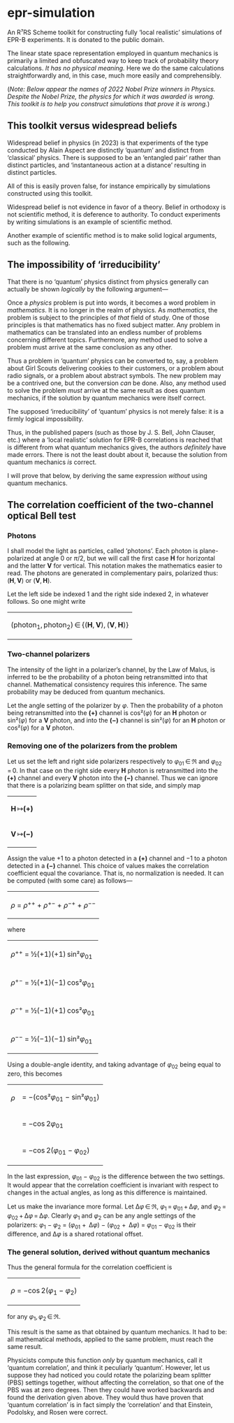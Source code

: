 =epr-simulation=

An R⁷RS Scheme toolkit for constructing fully ‘local realistic’
simulations of EPR-B experiments. It is donated to the public domain.

The linear state space representation employed in quantum mechanics is
primarily a limited and obfuscated way to keep track of probability
theory calculations. ''It has no physical meaning.'' Here we do the
same calculations straightforwardly and, in this case, much more
easily and comprehensibly.

(''Note: Below appear the names of 2022 Nobel Prize winners in Physics. Despite the Nobel Prize, the physics for which it was awarded is wrong. This toolkit is to help you construct simulations that prove it is wrong.'')

== This toolkit versus widespread beliefs ==

Widespread belief in physics (in 2023) is that experiments of the type
conducted by Alain Aspect are distinctly ‘quantum’ and distinct from
‘classical’ physics. There is supposed to be an ‘entangled pair’
rather than distinct particles, and ‘instantaneous action at a
distance’ resulting in distinct particles.

All of this is easily proven false, for instance empirically by
simulations constructed using this toolkit.

Widespread belief is not evidence in favor of a theory. Belief in
orthodoxy is not scientific method, it is deference to authority. To
conduct experiments by writing simulations is an example of scientific
method.

Another example of scientific method is to make solid logical
arguments, such as the following.

== The impossibility of ‘irreducibility’ ==

That there is no ‘quantum’ physics distinct from physics generally can
actually be shown ''logically'' by the following argument&mdash;

Once a ''physics'' problem is put into words, it becomes a word
problem in ''mathematics''. It is no longer in the realm of
physics. As ''mathematics'', the problem is subject to the principles
of ''that'' field of study. One of those principles is that
mathematics has no fixed subject matter. Any problem in mathematics
can be translated into an endless number of problems concerning
different topics. Furthermore, any method used to solve a problem must
arrive at the same conclusion as any other.

Thus a problem in ‘quantum’ physics can be converted to, say, a
problem about Girl Scouts delivering cookies to their customers, or a
problem about radio signals, or a problem about abstract symbols. The
new problem may be a contrived one, but the conversion ''can'' be
done. Also, any method used to solve the problem ''must'' arrive at
the same result as does quantum mechanics, if the solution by quantum
mechanics were itself correct.

The supposed ‘irreducibility’ of ‘quantum’ physics is not merely
false: it is a firmly logical impossibility.

Thus, in the published papers (such as those by J. S. Bell, John
Clauser, etc.) where a ‘local realistic’ solution for EPR-B
correlations is reached that is different from what quantum mechanics
gives, the authors ''definitely'' have made errors. There is not the
least doubt about it, because the solution from quantum mechanics
''is'' correct.

I will prove that below, by deriving the same expression ''without''
using quantum mechanics.

== The correlation coefficient of the two-channel optical Bell test ==

=== Photons ===

I shall model the light as particles, called ‘photons’. Each photon is
plane-polarized at angle 0 or ''&pi;''/2, but we will call the first
case '''H''' for horizontal and the latter '''V''' for vertical. This
notation makes the mathematics easier to read. The photons are
generated in complementary pairs, polarized thus:
('''H''',&thinsp;'''V''') or ('''V''',&thinsp;'''H''').

Let the left side be indexed 1 and the right side indexed 2, in
whatever follows. So one might write

{|
|(photon<sub>1</sub>,&thinsp;photon<sub>2</sub>)&thinsp;&isin;&thinsp;{('''H''',&thinsp;'''V'''),&thinsp;('''V''',&thinsp;'''H''')}
|}

=== Two-channel polarizers ===

The intensity of the light in a polarizer’s channel, by the Law of
Malus, is inferred to be the probability of a photon being
retransmitted into that channel. Mathematical consistency requires
this inference. The same probability may be deduced from quantum
mechanics.

Let the angle setting of the polarizer by ''&phi;''. Then the
probability of a photon being retransmitted into the '''(+)''' channel
is cos²(''&phi;'') for an '''H''' photon or sin²(''&phi;'') for a
'''V''' photon, and into the '''(&minus;)''' channel is sin²(''&phi;'') for
an '''H''' photon or cos²(''&phi;'') for a '''V''' photon.

=== Removing one of the polarizers from the problem ===

Let us set the left and right side polarizers respectively to
''&phi;''<sub>01</sub>&thinsp;&isin;&thinsp;&real; and
''&phi;''<sub>02</sub>&thinsp;=&thinsp;0. In that case on the right
side every '''H''' photon is retransmitted into the '''(+)''' channel
and every '''V''' photon into the '''(&minus;)''' channel. Thus we can
ignore that there is a polarizing beam splitter on that side, and
simply map

{|
|'''H'''&thinsp;↦'''(+)'''
|-
|'''V'''&thinsp;↦'''(&minus;)'''
|}

Assign the value +1 to a photon detected in a '''(+)''' channel and
&minus;1 to a photon detected in a '''(&minus;)''' channel. This
choice of values makes the correlation coefficient equal the
covariance. That is, no normalization is needed. It can be computed
(with some care) as follows&mdash;

{|
|''&rho;'' = ''&rho;''<sup>++</sup> + ''&rho;''<sup>+&minus;</sup> + ''&rho;''<sup>&minus;+</sup> + ''&rho;''<sup>&minus;&minus;</sup>
|}

where

{|
|''&rho;''<sup>++</sup> = &frac12;(+1)(+1)&thinsp;sin²''&phi;''<sub>01</sub>
|-
|''&rho;''<sup>+&minus;</sup> = &frac12;(+1)(&minus;1)&thinsp;cos²''&phi;''<sub>01</sub>
|-
|''&rho;''<sup>&minus;+</sup> = &frac12;(&minus;1)(+1)&thinsp;cos²''&phi;''<sub>01</sub>
|-
|''&rho;''<sup>&minus;&minus;</sup> = &frac12;(&minus;1)(&minus;1)&thinsp;sin²''&phi;''<sub>01</sub>
|}

Using a double-angle identity, and taking advantage of
''&phi;''<sub>02</sub> being equal to zero, this becomes

{|
|''&rho;'' || = &minus;(cos²''&phi;''<sub>01</sub> &minus; sin²''&phi;''<sub>01</sub>)
|-
|&nbsp;    || = &minus;cos&thinsp;2''&phi;''<sub>01</sub>
|-
|&nbsp;    || = &minus;cos&thinsp;2(''&phi;''<sub>01</sub> &minus; ''&phi;''<sub>02</sub>)
|}

In the last expression,
''&phi;''<sub>01</sub>&nbsp;&minus;&nbsp;''&phi;''<sub>02</sub> is the
difference between the two settings. It would appear that the
correlation coefficient is invariant with respect to changes in the
actual angles, as long as this difference is maintained.

Let us make the invariance more formal.  Let
&Delta;''&phi;''&thinsp;&isin;&thinsp;&real;,
''&phi;''<sub>1</sub>&thinsp;=&thinsp;''&phi;''<sub>01</sub>&thinsp;+&thinsp;&Delta;''&phi;'',
and
''&phi;''<sub>2</sub>&thinsp;=&thinsp;''&phi;''<sub>02</sub>&thinsp;+&thinsp;&Delta;''&phi;''&thinsp;=&thinsp;&Delta;''&phi;''.
Clearly ''&phi;''<sub>1</sub> and ''&phi;''<sub>2</sub> can be any
angle settings of the polarizers:
''&phi;''<sub>1</sub>&nbsp;&minus;&nbsp;''&phi;''<sub>2</sub> =
(''&phi;''<sub>01</sub>&nbsp;+&nbsp;&thinsp;&Delta;''&phi;'')&nbsp;&minus;&nbsp;(''&phi;''<sub>02</sub>&nbsp;+&nbsp;&thinsp;&Delta;''&phi;'') =
''&phi;''<sub>01</sub>&nbsp;&minus;&nbsp;''&phi;''<sub>02</sub> is
their difference, and &Delta;''&phi;'' is a shared rotational
offset.

=== The general solution, derived without quantum mechanics ===

Thus the general formula for the correlation coefficient is

{|
|''&rho;'' = &minus;cos&thinsp;2(''&phi;''<sub>1</sub> &minus; ''&phi;''<sub>2</sub>)
|}

for any
''&phi;''<sub>1</sub>,&thinsp;''&phi;''<sub>2</sub>&thinsp;&isin;&thinsp;&real;.

This result is the same as that obtained by quantum mechanics. It had
to be: all mathematical methods, applied to the same problem, must
reach the same result.

Physicists compute this function ''only'' by quantum mechanics, call
it ‘quantum correlation’, and think it peculiarly ‘quantum’. However,
let us suppose they had noticed you could rotate the polarizing beam
splitter (PBS) settings together, without affecting the correlation,
so that one of the PBS was at zero degrees. Then they could have
worked backwards and found the derivation given above. They would thus
have proven that ‘quantum correlation’ is in fact simply the
‘correlation’ and that Einstein, Podolsky, and Rosen were correct.

